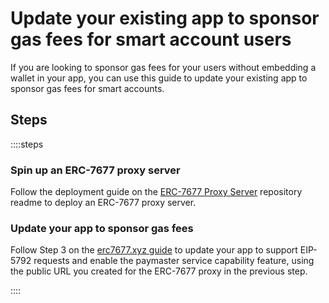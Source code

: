 
<VersionWarning version="0.1" />

# Update your existing app to sponsor gas fees for smart account users

If you are looking to sponsor gas fees for your users without embedding a wallet in your app, you can use this guide to update your existing app to sponsor gas fees for smart accounts.

## Steps

::::steps

### Spin up an ERC-7677 proxy server

Follow the deployment guide on the [ERC-7677 Proxy Server](https://github.com/pimlicolabs/erc7677-proxy) repository readme to deploy an ERC-7677 proxy server.

### Update your app to sponsor gas fees

Follow Step 3 on the [erc7677.xyz guide](https://www.erc7677.xyz/guides/sponsoring-transactions#3-send-eip-5792-requests-with-a-paymaster-service-capability) to update your app to support EIP-5792 requests and enable the paymaster service capability feature, using the public URL you created for the ERC-7677 proxy in the previous step.

::::
